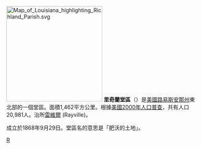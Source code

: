 {{Otheruses|里奇蘭縣|subject=美國路易斯安那州的一個縣|other=同名的縣}}
[[File:Map_of_Louisiana_highlighting_Richland_Parish.svg|250px]]
'''里奇蘭堂區'''（{{lang-en|Richland Parish}}）是[[美國|美國]][[路易斯安那州|路易斯安那州]]東北部的一個堂區。面積1,462平方公里。根據[[美國2000年人口普查|美國2000年人口普查]]，共有人口20,981人。治所[[雷維爾_(路易斯安那州)|雷維爾]] (Rayville)。

成立於1868年9月29日。堂區名的意思是「肥沃的土地」。

{{路易斯安那州}}

[[Category:路易斯安那州行政區劃|R]]